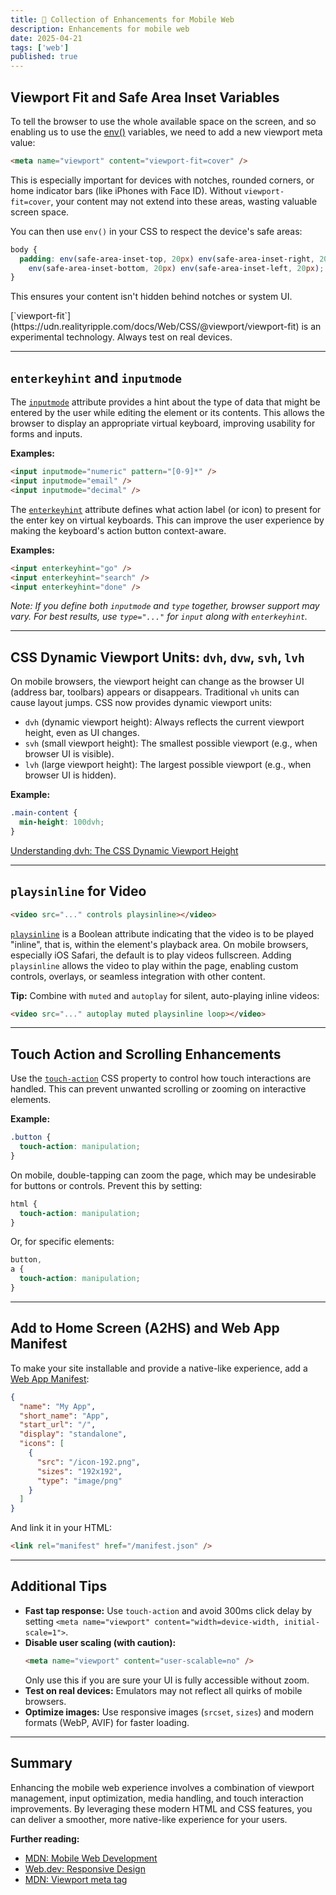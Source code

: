 ```yaml
---
title: 📱 Collection of Enhancements for Mobile Web
description: Enhancements for mobile web
date: 2025-04-21
tags: ['web']
published: true
---
```


## Viewport Fit and Safe Area Inset Variables

To tell the browser to use the whole available space on the screen, and so enabling us to use the [env()](https://developer.mozilla.org/en-US/docs/Web/CSS/env) variables, we need to add a new viewport meta value:

```html
<meta name="viewport" content="viewport-fit=cover" />
```

This is especially important for devices with notches, rounded corners, or home indicator bars (like iPhones with Face ID). Without `viewport-fit=cover`, your content may not extend into these areas, wasting valuable screen space.

You can then use `env()` in your CSS to respect the device's safe areas:

```css
body {
  padding: env(safe-area-inset-top, 20px) env(safe-area-inset-right, 20px)
    env(safe-area-inset-bottom, 20px) env(safe-area-inset-left, 20px);
}
```

This ensures your content isn't hidden behind notches or system UI.

<Callout type="warning">
  [`viewport-fit`](https://udn.realityripple.com/docs/Web/CSS/@viewport/viewport-fit)
  is an experimental technology. Always test on real devices.
</Callout>

---

## `enterkeyhint` and `inputmode`

The [`inputmode`](https://developer.mozilla.org/en-US/docs/Web/HTML/Reference/Global_attributes/inputmode) attribute provides a hint about the type of data that might be entered by the user while editing the element or its contents. This allows the browser to display an appropriate virtual keyboard, improving usability for forms and inputs.

**Examples:**

```html
<input inputmode="numeric" pattern="[0-9]*" />
<input inputmode="email" />
<input inputmode="decimal" />
```

The [`enterkeyhint`](https://developer.mozilla.org/en-US/docs/Web/HTML/Reference/Global_attributes/enterkeyhint) attribute defines what action label (or icon) to present for the enter key on virtual keyboards. This can improve the user experience by making the keyboard's action button context-aware.

**Examples:**

```html
<input enterkeyhint="go" />
<input enterkeyhint="search" />
<input enterkeyhint="done" />
```

_Note: If you define both `inputmode` and `type` together, browser support may vary. For best results, use `type="..."` for `input` along with `enterkeyhint`._

---

## CSS Dynamic Viewport Units: `dvh`, `dvw`, `svh`, `lvh`

On mobile browsers, the viewport height can change as the browser UI (address bar, toolbars) appears or disappears. Traditional `vh` units can cause layout jumps. CSS now provides dynamic viewport units:

- `dvh` (dynamic viewport height): Always reflects the current viewport height, even as UI changes.
- `svh` (small viewport height): The smallest possible viewport (e.g., when browser UI is visible).
- `lvh` (large viewport height): The largest possible viewport (e.g., when browser UI is hidden).

**Example:**

```css
.main-content {
  min-height: 100dvh;
}
```

[Understanding dvh: The CSS Dynamic Viewport Height](https://mayank1513.medium.com/understanding-dvh-the-css-dynamic-viewport-height-9ddf70a77c6c)

---

## `playsinline` for Video

```html
<video src="..." controls playsinline></video>
```

[`playsinline`](https://developer.mozilla.org/en-US/docs/Web/HTML/Reference/Elements/video#playsinline) is a Boolean attribute indicating that the video is to be played "inline", that is, within the element's playback area. On mobile browsers, especially iOS Safari, the default is to play videos fullscreen. Adding `playsinline` allows the video to play within the page, enabling custom controls, overlays, or seamless integration with other content.

**Tip:** Combine with `muted` and `autoplay` for silent, auto-playing inline videos:

```html
<video src="..." autoplay muted playsinline loop></video>
```

---

## Touch Action and Scrolling Enhancements

Use the [`touch-action`](https://developer.mozilla.org/en-US/docs/Web/CSS/touch-action) CSS property to control how touch interactions are handled. This can prevent unwanted scrolling or zooming on interactive elements.

**Example:**

```css
.button {
  touch-action: manipulation;
}
```

On mobile, double-tapping can zoom the page, which may be undesirable for buttons or controls. Prevent this by setting:

```css
html {
  touch-action: manipulation;
}
```

Or, for specific elements:

```css
button,
a {
  touch-action: manipulation;
}
```

---

## Add to Home Screen (A2HS) and Web App Manifest

To make your site installable and provide a native-like experience, add a [Web App Manifest](https://developer.mozilla.org/en-US/docs/Web/Manifest):

```json
{
  "name": "My App",
  "short_name": "App",
  "start_url": "/",
  "display": "standalone",
  "icons": [
    {
      "src": "/icon-192.png",
      "sizes": "192x192",
      "type": "image/png"
    }
  ]
}
```

And link it in your HTML:

```html
<link rel="manifest" href="/manifest.json" />
```

---

## Additional Tips

- **Fast tap response:** Use `touch-action` and avoid 300ms click delay by setting `<meta name="viewport" content="width=device-width, initial-scale=1">`.
- **Disable user scaling (with caution):**
  ```html
  <meta name="viewport" content="user-scalable=no" />
  ```
  Only use this if you are sure your UI is fully accessible without zoom.
- **Test on real devices:** Emulators may not reflect all quirks of mobile browsers.
- **Optimize images:** Use responsive images (`srcset`, `sizes`) and modern formats (WebP, AVIF) for faster loading.

---

## Summary

Enhancing the mobile web experience involves a combination of viewport management, input optimization, media handling, and touch interaction improvements. By leveraging these modern HTML and CSS features, you can deliver a smoother, more native-like experience for your users.

**Further reading:**

- [MDN: Mobile Web Development](https://developer.mozilla.org/en-US/docs/Web/Guide/Mobile)
- [Web.dev: Responsive Design](https://web.dev/responsive-web-design-basics/)
- [MDN: Viewport meta tag](https://developer.mozilla.org/en-US/docs/Web/HTML/Viewport_meta_tag)
